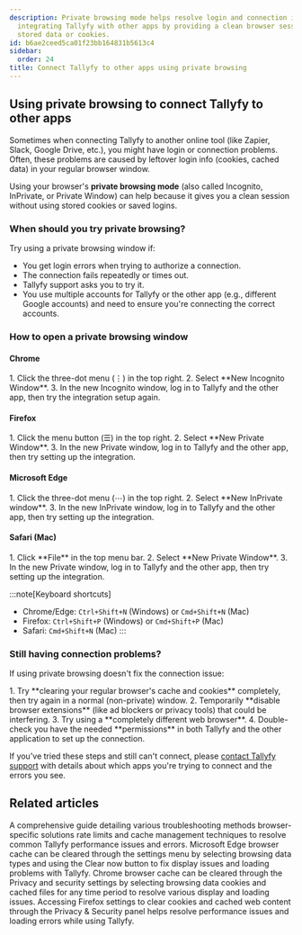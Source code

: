 ```yaml
---
description: Private browsing mode helps resolve login and connection issues when
  integrating Tallyfy with other apps by providing a clean browser session without
  stored data or cookies.
id: b6ae2ceed5ca01f23bb164831b5613c4
sidebar:
  order: 24
title: Connect Tallyfy to other apps using private browsing
---
```



## Using private browsing to connect Tallyfy to other apps

Sometimes when connecting Tallyfy to another online tool (like Zapier, Slack, Google Drive, etc.), you might have login or connection problems. Often, these problems are caused by leftover login info (cookies, cached data) in your regular browser window.

Using your browser's **private browsing mode** (also called Incognito, InPrivate, or Private Window) can help because it gives you a clean session without using stored cookies or saved logins.

### When should you try private browsing?

Try using a private browsing window if:
- You get login errors when trying to authorize a connection.
- The connection fails repeatedly or times out.
- Tallyfy support asks you to try it.
- You use multiple accounts for Tallyfy or the other app (e.g., different Google accounts) and need to ensure you're connecting the correct accounts.

### How to open a private browsing window

#### Chrome
<Steps>
1. Click the three-dot menu (⋮) in the top right.
2. Select **New Incognito Window**.
3. In the new Incognito window, log in to Tallyfy and the other app, then try the integration setup again.
</Steps>

#### Firefox
<Steps>
1. Click the menu button (☰) in the top right.
2. Select **New Private Window**.
3. In the new Private window, log in to Tallyfy and the other app, then try setting up the integration.
</Steps>

#### Microsoft Edge
<Steps>
1. Click the three-dot menu (⋯) in the top right.
2. Select **New InPrivate window**.
3. In the new InPrivate window, log in to Tallyfy and the other app, then try setting up the integration.
</Steps>

#### Safari (Mac)
<Steps>
1. Click **File** in the top menu bar.
2. Select **New Private Window**.
3. In the new Private window, log in to Tallyfy and the other app, then try setting up the integration.
</Steps>

:::note[Keyboard shortcuts]
*   Chrome/Edge: `Ctrl+Shift+N` (Windows) or `Cmd+Shift+N` (Mac)
*   Firefox: `Ctrl+Shift+P` (Windows) or `Cmd+Shift+P` (Mac)
*   Safari: `Cmd+Shift+N` (Mac)
:::

### Still having connection problems?

If using private browsing doesn't fix the connection issue:

<Steps>
1. Try **clearing your regular browser's cache and cookies** completely, then try again in a normal (non-private) window.
2. Temporarily **disable browser extensions** (like ad blockers or privacy tools) that could be interfering.
3. Try using a **completely different web browser**.
4. Double-check you have the needed **permissions** in both Tallyfy and the other application to set up the connection.
</Steps>

If you've tried these steps and still can't connect, please [contact Tallyfy support](/products/pro/miscellaneous/support/how-can-i-contact-tallyfys-support-team/) with details about which apps you're trying to connect and the errors you see.


## Related articles
<CardGrid>
<LinkTitleCard header="<b>Miscellaneous > Troubleshooting</b>" href="/products/pro/miscellaneous/troubleshooting/" > A comprehensive guide detailing various troubleshooting methods browser-specific solutions rate limits and cache management techniques to resolve common Tallyfy performance issues and errors. </LinkTitleCard>
<LinkTitleCard header="<b>Troubleshooting > Clear cache in Edge</b>" href="/products/pro/miscellaneous/troubleshooting/clear-cache-edge/" > Microsoft Edge browser cache can be cleared through the settings menu by selecting browsing data types and using the Clear now button to fix display issues and loading problems with Tallyfy. </LinkTitleCard>
<LinkTitleCard header="<b>Troubleshooting > Clear cache in Chrome</b>" href="/products/pro/miscellaneous/troubleshooting/clear-cache-chrome/" > Chrome browser cache can be cleared through the Privacy and security settings by selecting browsing data cookies and cached files for any time period to resolve various display and loading issues. </LinkTitleCard>
<LinkTitleCard header="<b>Troubleshooting > Clear cache in Firefox</b>" href="/products/pro/miscellaneous/troubleshooting/clear-cache-firefox/" > Accessing Firefox settings to clear cookies and cached web content through the Privacy & Security panel helps resolve performance issues and loading errors while using Tallyfy. </LinkTitleCard>
</CardGrid>
